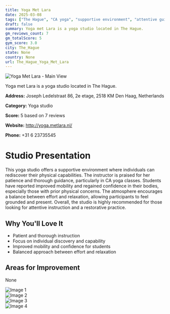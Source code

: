 ```yaml
---
title: Yoga Met Lara
date: 2025-03-08
tags: ["The Hague", "CA yoga", "supportive environment", "attentive guidance", "The Hague"]  
draft: false
summary: Yoga met Lara is a yoga studio located in The Hague.
gm_reviews_count: 7
gm_totalScore: 5
gym_score: 3.0
city: The_Hague
state: None
country: None
url: The_Hague_Yoga_Met_Lara
---
```


<div className="aspect-[16/9] relative my-8">
  <img 
    src="https://lh5.googleusercontent.com/p/AF1QipOuBPQPpvj6A3cjR_KMneggEh9q5owebKvG65aT=w1920-h1080-k-no"
    alt="Yoga Met Lara - Main View"
    className="object-cover absolute inset-0 w-full h-full rounded-lg"
  />
</div>

Yoga met Lara is a yoga studio located in The Hague.

**Address:** Joseph Ledelstraat 86, 2e etage, 2518 KM Den Haag, Netherlands

**Category:** Yoga studio

**Score:** 5 based on 7 reviews

**Website:** http://yoga.metlara.nl/

**Phone:** +31 6 23735545

# Studio Presentation

This yoga studio offers a supportive environment where individuals can rediscover their physical capabilities. The instructor is praised for her patience and thorough guidance, particularly in CA yoga classes. Students have reported improved mobility and regained confidence in their bodies, especially those with prior physical concerns. The atmosphere encourages a balance between effort and relaxation, allowing participants to feel grounded and present. Overall, the studio is highly recommended for those looking for attentive instruction and a restorative practice.



## Why You'll Love It

- Patient and thorough instruction
- Focus on individual discovery and capability
- Improved mobility and confidence for students
- Balanced approach between effort and relaxation

## Areas for Improvement

None

<div className="grid grid-cols-1 xl:grid-cols-2 gap-4 my-8">
<div className="aspect-[4/3] relative"><img src="https://lh5.googleusercontent.com/p/AF1QipNfrw7LfmcE0cK2Ghr4CRV_25HcJDe5wEa24uvO=w1920-h1080-k-no" alt="Image 1" className="object-cover absolute inset-0 w-full h-full rounded-lg" /></div>
<div className="aspect-[4/3] relative"><img src="https://lh5.googleusercontent.com/p/AF1QipO2ayanDR8INmGrBqIBxJEYyFWsMkmTjpmscxdt=w1920-h1080-k-no" alt="Image 2" className="object-cover absolute inset-0 w-full h-full rounded-lg" /></div>
<div className="aspect-[4/3] relative"><img src="https://lh5.googleusercontent.com/p/AF1QipPbEh_7zcrB9bZuNFSggf4R-4HYjYOuR86aHwHX=w1920-h1080-k-no" alt="Image 3" className="object-cover absolute inset-0 w-full h-full rounded-lg" /></div>
<div className="aspect-[4/3] relative"><img src="https://lh5.googleusercontent.com/p/AF1QipPXCgVcHXM34pdfyHu5RG8rlJ8Nr0ym5sInMCTX=w1920-h1080-k-no" alt="Image 4" className="object-cover absolute inset-0 w-full h-full rounded-lg" /></div>
</div>